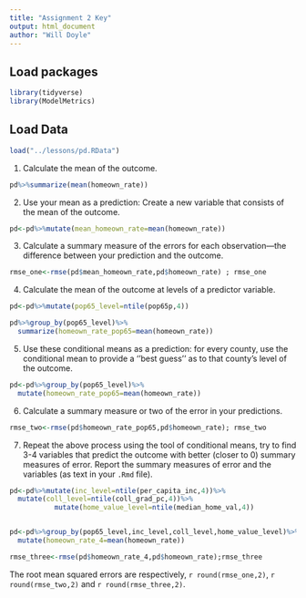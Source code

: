 ```yaml
---
title: "Assignment 2 Key"
output: html_document
author: "Will Doyle"
---
```



## Load packages
```r
library(tidyverse)
library(ModelMetrics)
```


## Load Data
```r
load("../lessons/pd.RData")
```


1. Calculate the mean of the outcome.
```r
pd%>%summarize(mean(homeown_rate))
```



2. Use your mean as a prediction: Create a new variable that consists of the mean of the outcome.

```r
pd<-pd%>%mutate(mean_homeown_rate=mean(homeown_rate))
```


3. Calculate a summary measure of the errors for each observation---the difference between your prediction and the outcome. 


```r
rmse_one<-rmse(pd$mean_homeown_rate,pd$homeown_rate) ; rmse_one
```

4. Calculate the mean of the outcome at levels of a predictor variable.  

```r
pd<-pd%>%mutate(pop65_level=ntile(pop65p,4))

pd%>%group_by(pop65_level)%>%
  summarize(homeown_rate_pop65=mean(homeown_rate))
```


5. Use these conditional means as a prediction: for every county, use the conditional mean to provide a ''best guess'' as to that county's level of the outcome.  

```r
pd<-pd%>%group_by(pop65_level)%>%
  mutate(homeown_rate_pop65=mean(homeown_rate))
```


6. Calculate a summary measure or two of the error in your predictions.

```r

rmse_two<-rmse(pd$homeown_rate_pop65,pd$homeown_rate); rmse_two
```

7. Repeat the above process using the tool of conditional means, try to find 3-4 variables that predict the outcome with better (closer to 0) summary measures of error. Report the summary measures of error and the variables (as text in your `.Rmd` file).

```r
pd<-pd%>%mutate(inc_level=ntile(per_capita_inc,4))%>%
  mutate(coll_level=ntile(coll_grad_pc,4))%>%
           mutate(home_value_level=ntile(median_home_val,4))


pd<-pd%>%group_by(pop65_level,inc_level,coll_level,home_value_level)%>%
  mutate(homeown_rate_4=mean(homeown_rate))

rmse_three<-rmse(pd$homeown_rate_4,pd$homeown_rate);rmse_three
```

The root mean squared errors are respectively, `r round(rmse_one,2)`, `r round(rmse_two,2)` and `r round(rmse_three,2)`. 

